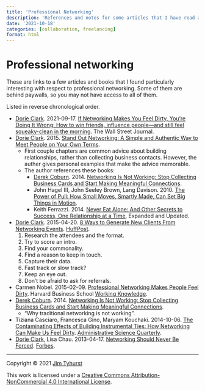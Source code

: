 ```yaml
---
title: 'Professional Networking'
description: 'References and notes for some articles that I have read about professional networking.'
date: '2021-10-18'
categories: [collaboration, freelancing]
format: html
---
```


# Professional networking

These are links to a few articles and books that I found particularly 
interesting with respect to professional networking. Some of them are 
behind paywalls, so you may not have access to all of them.

Listed in reverse chronological order.

* [Dorie Clark](https://dorieclark.com/resources/articles/). 2021-09-17. [If Networking Makes You Feel Dirty, You’re Doing It Wrong: How to win friends, influence people—and still feel squeaky-clean in the morning](https://www.wsj.com/articles/if-networking-makes-you-feel-dirty-youre-doing-it-wrong-11631883600). The Wall Street Journal.
* [Dorie Clark](https://dorieclark.com/books/). 2015. [Stand Out Networking: A Simple and Authentic Way to Meet People on Your Own Terms](https://multcolib.bibliocommons.com/v2/record/S152C556964).
    * First couple chapters are common advice about building relationships, rather than collecting business contacts. However, the auther gives personal examples that make the advice memorable.
    * The author references these books:
        * [Derek Coburn](https://www.derekcoburn.com/). 2014. [Networking Is Not Working: Stop Collecting Business Cards and Start Making Meaningful Connections](https://www.derekcoburn.com/book/).
        * John Hagel III, John Seeley Brown, Lang Davison. 2010. [The Power of Pull: How Small Moves, Smartly Made, Can Set Big Things in Motion](http://www.edgeperspectives.com/pop.html).
        * Keith Ferrazzi. 2014. [Never Eat Alone: And Other Secrets to Success, One Relationship at a Time](https://multcolib.bibliocommons.com/v2/record/S152C640895), Expanded and Updated.
* [Dorie Clark](https://dorieclark.com/resources/articles/). 2015-04-20. [8 Ways to Generate New Clients From Networking Events](https://www.huffpost.com/entry/eight-ways-to-generate-ne_1_b_4079730). [HuffPost](https://www.huffpost.com/).
    1. Research the attendees and the format.
    2. Try to score an intro.
    3. Find your commonality.
    4. Find a reason to keep in touch.
    5. Capture their data.
    6. Fast track or slow track?
    7. Keep an eye out.
    8. Don't be afraid to ask for referrals.
* Carmen Nobel. 2015-02-09. [Professional Networking Makes People Feel Dirty](https://hbswk.hbs.edu/item/professional-networking-makes-people-feel-dirty). Harvard Business School [Working Knowledge](https://hbswk.hbs.edu/).
* [Derek Coburn](https://www.derekcoburn.com/). 2014. [Networking Is Not Working: Stop Collecting Business Cards and Start Making Meaningful Connections](https://www.derekcoburn.com/book/).
    * "Why traditional networking is not working".
* Tiziana Casciaro, Francesca Gino, Maryam Kouchaki. 2014-10-06. [The Contaminating Effects of Building Instrumental Ties: How Networking Can Make Us Feel Dirty](https://journals.sagepub.com/doi/full/10.1177/0001839214554990). [Administrative Science Quarterly](https://journals.sagepub.com/home/asq).
* [Dorie Clark](https://dorieclark.com/resources/articles/), Lisa Chau. 2013-04-17. [Networking Should Never Be Forced](https://www.forbes.com/sites/dorieclark/2013/04/17/networking-should-never-be-forced/). [Forbes](https://www.forbes.com/).


---

Copyright &copy; 2021 [Jim Tyhurst](https://www.jimtyhurst.com)

This work is licensed under a <a rel="license" href="http://creativecommons.org/licenses/by-nc/4.0/">Creative Commons Attribution-NonCommercial 4.0 International License</a>.
